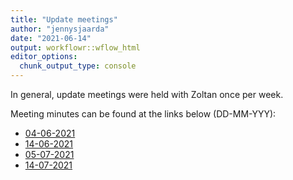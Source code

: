 ```yaml
---
title: "Update meetings"
author: "jennysjaarda"
date: "2021-06-14"
output: workflowr::wflow_html
editor_options:
  chunk_output_type: console
---
```


In general, update meetings were held with Zoltan once per week. 

Meeting minutes can be found at the links below (DD-MM-YYY): 

- [04-06-2021](presentations/Xia_horizontal_genetic_effects/presentation.html#1)
- [14-06-2021](update_meeting_14_06_2021.html)
- [05-07-2021](update_meeting_14_06_2021.html)
- [14-07-2021](update_meeting_14_06_2021.html)


